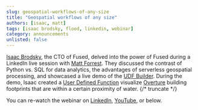 ```yaml
---
slug: geospatial-workflows-of-any-size
title: "Geospatial workflows of any size"
authors: [isaac, matt]
tags: [isaac brodsky, flood, linkedin, webinar]
category: announcements
unlisted: false
---
```



<ReactPlayer playsinline={true} className="video__player" playing={false} muted={true} controls height="50vh" url="https://www.youtube.com/watch?v=SztyQoBtfh0" width="100%" />


[Isaac Brodsky](https://www.linkedin.com/in/isaacbrodsky/), the CTO of Fused, delved into the power of Fused during a LinkedIn live session with [Matt Forrest](https://www.linkedin.com/in/mbforr/). They discussed the contrast of Python vs. SQL for data analytics, the advantages of serverless geospatial processing, and showcased a live demo of the [UDF Builder](/workbench/udf-builder/). During the demo, Isaac created a [User Defined Function](/core-concepts/why/#what-is-a-udf) visualize [Overture](https://docs.overturemaps.org/guides/buildings/) building footprints that are within a certain proximity of water.
{/* truncate */}


You can re-watch the webinar on [LinkedIn](https://www.linkedin.com/events/7178914577483460608/), [YouTube](https://www.youtube.com/watch?v=SztyQoBtfh0), or below.
